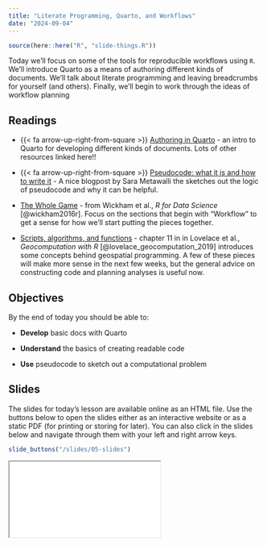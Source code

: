 ```yaml
---
title: "Literate Programming, Quarto, and Workflows"
date: "2024-09-04"
---
```


```r
source(here::here("R", "slide-things.R"))


```

Today we'll focus on some of the tools for reproducible workflows using `R`. We'll introduce Quarto as a means of authoring different kinds of documents. We'll talk about literate programming and leaving breadcrumbs for yourself (and others). Finally, we'll begin to work through the ideas of workflow planning

## Readings

- {{< fa arrow-up-right-from-square >}} [Authoring in Quarto](https://quarto.org/docs/get-started/authoring/rstudio.html) - an intro to Quarto for developing different kinds of documents. Lots of other resources linked here!!

- {{< fa arrow-up-right-from-square >}} [Pseudocode: what it is and how to write it](https://builtin.com/data-science/pseudocode) - A nice blogpost by Sara Metawalli the sketches out the logic of pseudocode and why it can be helpful.

- <i class="fas fa-book"></i> [The Whole Game](https://r4ds.hadley.nz/whole-game.html) - from Wickham et al., *R for Data Science* [@wickham2016r]. Focus on the sections that begin with "Workflow" to get a sense for how we'll start putting the pieces together.

- <i class="fas fa-book"></i> [Scripts, algorithms, and functions](https://geocompr.robinlovelace.net/algorithms.html) - chapter 11 in in Lovelace et al., *Geocomputation with R* [@lovelace_geocomputation_2019] introduces some concepts behind geospatial programming. A few of these pieces will make more sense in the next few weeks, but the general advice on constructing code and planning analyses is useful now.

## Objectives
By the end of today you should be able to:

* **Develop** basic docs with Quarto

* **Understand** the basics of creating readable code

* **Use** pseudocode to sketch out a computational problem

## Slides
The slides for today's lesson are available online as an HTML file. Use the buttons below to open the slides either as an interactive website or as a static PDF (for printing or storing for later). You can also click in the slides below and navigate through them with your left and right arrow keys.

```r
slide_buttons("/slides/05-slides")
```

<div>

```{=html}
<iframe class="slide-deck" src="/slides/05-slides.html"></iframe>
```

</div>